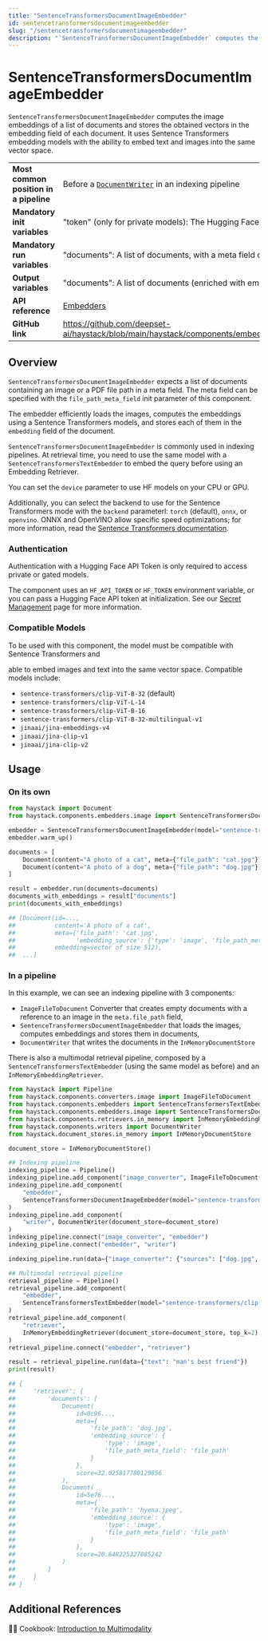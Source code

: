 ```yaml
---
title: "SentenceTransformersDocumentImageEmbedder"
id: sentencetransformersdocumentimageembedder
slug: "/sentencetransformersdocumentimageembedder"
description: "`SentenceTransformersDocumentImageEmbedder` computes the image embeddings of a list of documents and stores the obtained vectors in the embedding field of each document. It uses Sentence Transformers embedding models with the ability to embed text and images into the same vector space."
---
```


# SentenceTransformersDocumentImageEmbedder

`SentenceTransformersDocumentImageEmbedder` computes the image embeddings of a list of documents and stores the obtained vectors in the embedding field of each document. It uses Sentence Transformers embedding models with the ability to embed text and images into the same vector space.

|                                        |                                                                                                                                    |
| -------------------------------------- | ---------------------------------------------------------------------------------------------------------------------------------- |
| **Most common position in a pipeline** | Before a [`DocumentWriter`](../writers/documentwriter.mdx) in an indexing pipeline                                                          |
| **Mandatory init variables**           | "token" (only for private models): The Hugging Face API token. Can be set with `HF_API_TOKEN` or `HF_TOKEN` env var.               |
| **Mandatory run variables**            | "documents": A list of documents, with a meta field containing an image file path                                                  |
| **Output variables**                   | "documents": A list of documents (enriched with embeddings)                                                                        |
| **API reference**                      | [Embedders](/reference/embedders-api)                                                                                                     |
| **GitHub link**                        | https://github.com/deepset-ai/haystack/blob/main/haystack/components/embedders/image/sentence_transformers_doc_image_embedder.py |

## Overview

`SentenceTransformersDocumentImageEmbedder` expects a list of documents containing an image or a PDF file path in a meta field. The meta field can be specified with the `file_path_meta_field` init parameter of this component.

The embedder efficiently loads the images, computes the embeddings using a Sentence Transformers models, and stores each of them in the `embedding` field of the document.

`SentenceTransformersDocumentImageEmbedder` is commonly used in indexing pipelines. At retrieval time, you need to use the same model with a `SentenceTransformersTextEmbedder` to embed the query before using an Embedding Retriever.

You can set the `device` parameter to use HF models on your CPU or GPU.

Additionally, you can select the backend to use for the Sentence Transformers mode with the `backend` parameterl: `torch` (default), `onnx`, or `openvino`. ONNX and OpenVINO allow specific speed optimizations; for more information, read the [Sentence Transformers documentation](https://sbert.net/docs/sentence_transformer/usage/efficiency.html).

### Authentication

Authentication with a Hugging Face API Token is only required to access private or gated models.

The component uses an `HF_API_TOKEN` or `HF_TOKEN` environment variable, or you can pass a Hugging Face API token at initialization. See our [Secret Management](../../concepts/secret-management.mdx) page for more information.

### Compatible Models

To be used with this component, the model must be compatible with Sentence Transformers and

able to embed images and text into the same vector space. Compatible models include:

- `sentence-transformers/clip-ViT-B-32` (default)
- `sentence-transformers/clip-ViT-L-14`
- `sentence-transformers/clip-ViT-B-16`
- `sentence-transformers/clip-ViT-B-32-multilingual-v1`
- `jinaai/jina-embeddings-v4`
- `jinaai/jina-clip-v1`
- `jinaai/jina-clip-v2`

## Usage

### On its own

```python
from haystack import Document
from haystack.components.embedders.image import SentenceTransformersDocumentImageEmbedder

embedder = SentenceTransformersDocumentImageEmbedder(model="sentence-transformers/clip-ViT-B-32")
embedder.warm_up()

documents = [
    Document(content="A photo of a cat", meta={"file_path": "cat.jpg"}),
    Document(content="A photo of a dog", meta={"file_path": "dog.jpg"}),
]

result = embedder.run(documents=documents)
documents_with_embeddings = result["documents"]
print(documents_with_embeddings)

## [Document(id=...,
##           content='A photo of a cat',
##           meta={'file_path': 'cat.jpg',
##                 'embedding_source': {'type': 'image', 'file_path_meta_field': 'file_path'}},
##           embedding=vector of size 512),
##  ...]
```

### In a pipeline

In this example, we can see an indexing pipeline with 3 components:

- `ImageFileToDocument` Converter that creates empty documents with a reference to an image in the `meta.file_path` field,
- `SentenceTransformersDocumentImageEmbedder` that loads the images, computes embeddings and stores them in documents,
- `DocumentWriter` that writes the documents in the `InMemoryDocumentStore`

There is also a multimodal retrieval pipeline, composed by a `SentenceTransformersTextEmbedder` (using the same model as before) and an `InMemoryEmbeddingRetriever`.

```python
from haystack import Pipeline
from haystack.components.converters.image import ImageFileToDocument
from haystack.components.embedders import SentenceTransformersTextEmbedder
from haystack.components.embedders.image import SentenceTransformersDocumentImageEmbedder
from haystack.components.retrievers.in_memory import InMemoryEmbeddingRetriever
from haystack.components.writers import DocumentWriter
from haystack.document_stores.in_memory import InMemoryDocumentStore

document_store = InMemoryDocumentStore()

## Indexing pipeline
indexing_pipeline = Pipeline()
indexing_pipeline.add_component("image_converter", ImageFileToDocument())
indexing_pipeline.add_component(
    "embedder",
    SentenceTransformersDocumentImageEmbedder(model="sentence-transformers/clip-ViT-B-32")
)
indexing_pipeline.add_component(
    "writer", DocumentWriter(document_store=document_store)
)
indexing_pipeline.connect("image_converter", "embedder")
indexing_pipeline.connect("embedder", "writer")

indexing_pipeline.run(data={"image_converter": {"sources": ["dog.jpg", "hyena.jpeg"]}})

## Multimodal retrieval pipeline
retrieval_pipeline = Pipeline()
retrieval_pipeline.add_component(
    "embedder",
    SentenceTransformersTextEmbedder(model="sentence-transformers/clip-ViT-B-32")
)
retrieval_pipeline.add_component(
    "retriever",
    InMemoryEmbeddingRetriever(document_store=document_store, top_k=2)
)
retrieval_pipeline.connect("embedder", "retriever")

result = retrieval_pipeline.run(data={"text": "man's best friend"})
print(result)

## {
##     'retriever': {
##         'documents': [
##             Document(
##                 id=0c96...,
##                 meta={
##                     'file_path': 'dog.jpg',
##                     'embedding_source': {
##                         'type': 'image',
##                         'file_path_meta_field': 'file_path'
##                     }
##                 },
##                 score=32.025817780129856
##             ),
##             Document(
##                 id=5e76...,
##                 meta={
##                     'file_path': 'hyena.jpeg',
##                     'embedding_source': {
##                         'type': 'image',
##                         'file_path_meta_field': 'file_path'
##                     }
##                 },
##                 score=20.648225327085242
##             )
##         ]
##     }
## }
```

## Additional References

🧑‍🍳 Cookbook: [Introduction to Multimodality](https://haystack.deepset.ai/cookbook/multimodal_intro)
